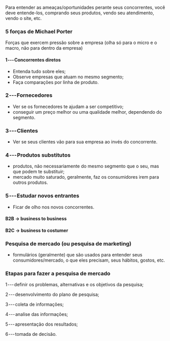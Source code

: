 






Para entender as ameaças/oportunidades perante seus concorrentes, você
deve entende-los, comprando seus produtos, vendo seu atendimento, vendo
o site, etc.








### 5 forças de Michael Porter

Forças que exercem pressão sobre a empresa (olha só para o micro e o
macro, não para dentro da empresa)

#### 1 --- Concorrentes diretos

-   Entenda tudo sobre eles;
-   Observe empresas que atuam no mesmo segmento;
-   Faça comparações por linha de produto.

### 2 --- Fornecedores

-   Ver se os fornecedores te ajudam a ser competitivo;
-   conseguir um preço melhor ou uma qualidade melhor, dependendo do
    segmento.

### 3 --- Clientes

-   Ver se seus clientes vão para sua empresa ao invés do concorrente.

### 4 --- Produtos substitutos

-   produtos, não necessariamente do mesmo segmento que o seu, mas que
    podem te substituir;
-   mercado muito saturado, geralmente, faz os consumidores irem para
    outros produtos.

### 5 --- Estudar novos entrantes

-   Ficar de olho nos novos concorrentes.








#### B2B → business to business

#### B2C → business to costumer








### Pesquisa de mercado (ou pesquisa de marketing)

-   formulários (geralmente) que são usados para entender seus
    consumidores/mercado, o que eles precisam, seus hábitos, gostos,
    etc.








### Etapas para fazer a pesquisa de mercado

1 --- definir os problemas, alternativas e os objetivos da pesquisa;

2 --- desenvolvimento do plano de pesquisa;

3 --- coleta de informações;

4 --- analise das informações;

5 --- apresentação dos resultados;

6 --- tomada de decisão.



